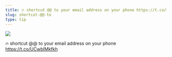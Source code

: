```yaml
---
title: 🔥 shortcut @@ to your email address on your phone https://t.co/UCwbIMkfkh
slug: shortcut-@@-to
type: tip
---
```


![](../images/tweets/2018-10-2512.33.02-1055437075426787329-1.jpg)

🔥 shortcut @@ to your email address on your phone https://t.co/UCwbIMkfkh
